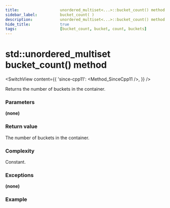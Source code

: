 ```yaml
---
title:					unordered_multiset<...>::bucket_count() method
sidebar_label:			bucket_count( )
description:			unordered_multiset<...>::bucket_count() method C++ documentation
hide_title:				true
tags:					[bucket_count, bucket, count, buckets]
---
```



<!----------------- Codes ---------------------->

<!-- bucket_count() -->

# std::unordered_multiset bucket_count() method

<SwitchView content={{
    'since-cpp11': <Method_SinceCpp11 />,
    }} />

Returns the number of buckets in the container.

### Parameters

**(none)**

### Return value

The number of buckets in the container.

### Complexity

Constant.

### Exceptions

**(none)**

### Example

<ImproveSection />
